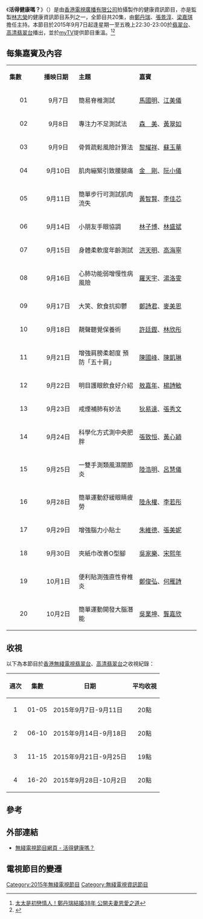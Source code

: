 {{無綫節目
| 中文節目名=活得健康嗎？
| 英文節目名={{lang|en|Health Is A Lifestyle}}
| 圖片=[[File:TVB_Health_Is_A_Lifestyle.jpg|300px]]
| 翡翠台視頻制式=[[16:9|16:9]] [[高清電視|高清電視]]
| 翡翠台首播日期=2015年9月7日－10月2日
| 翡翠台首播時間=星期一至五 22:30－23:00（連廣告）
| 高清翡翠台視頻制式=[[16:9|16:9]] [[高清電視|高清電視]]
| 高清翡翠台首播日期=2015年9月7日－10月2日
| 高清翡翠台首播時間=星期一至五 22:30－23:00（連廣告）
| 監製=[[林志榮|林志榮]]
| 編審=[[周光慧|周光慧]]、[[馬嘉茵|馬嘉茵]]
| 國家={{HKG}}
| 外景={{HKG}}
| 集數=20
| 每集長度=30分鐘（連廣告）
| 類型=健康資訊節目
| 製作公司=[[香港|香港]][[電視廣播有限公司|電視廣播有限公司]]
| 主持=[[鄭丹瑞|鄭丹瑞]]、[[張景淳|張景淳]]、[[梁嘉琪|梁嘉琪]]
| 旁白=[[潘文柏|潘文柏]]
| 演出=[[周麗欣|周麗欣]]、[[陳偉洪|陳偉洪]]、[[嚴浩|嚴　浩]]、[[羅霖|羅　霖]]
| 晚於=[[你健康嗎？|你健康嗎？]]<br>[[食得健康嗎？|食得健康嗎？]]
| 早於=[[食得好健康|食得好健康]]<br>[[長命不老|長命不老]]
| 網頁=http://programme.tvb.com/lifestyle/healthisalifestyle
}}
《'''活得健康嗎？'''》（{{lang-en|'''Health Is A Lifestyle'''}}）是由[[香港電視廣播有限公司|香港電視廣播有限公司]]拍攝製作的健康資訊節目，亦是監製[[林志榮|林志榮]]的健康資訊節目系列之一，全節目共20集，由[[鄭丹瑞|鄭丹瑞]]、[[張景淳|張景淳]]、[[梁嘉琪|梁嘉琪]]擔任主持。本節目於2015年9月7日起逢星期一至五晚上22:30-23:00於[[翡翠台|翡翠台]]、[[高清翡翠台|高清翡翠台]]播出，並於[[myTV|myTV]]提供節目重溫。<ref>[https://www.msn.com/zh-hk/entertainment/news/%E5%A4%AA%E5%A4%AA%E6%98%AF%E5%88%9D%E6%88%80%E6%83%85%E4%BA%BA-%E9%84%AD%E4%B8%B9%E7%91%9E%E7%B5%90%E5%A9%9A38%E5%B9%B4-%E5%85%AC%E9%96%8B%E5%A4%AB%E5%A6%BB%E6%81%A9%E6%84%9B%E4%B9%8B%E9%81%93/ar-BBV9Ttn?index=0   太太是初戀情人！鄭丹瑞結婚38年 公開夫妻恩愛之道]{{Dead link|date=2020年2月 |bot=InternetArchiveBot |fix-attempted=yes }}</ref><ref>{{Cite web |url=http://sengpou.com/news_detail.php?news_id=1305&element_index=6 |title=《活得健康嗎？》今首播 |access-date=2017-07-21 |archive-date=2019-08-24 |archive-url=https://web.archive.org/web/20190824154127/http://sengpou.com/news_detail.php?news_id=1305&element_index=6 |dead-url=no }}</ref>

==每集嘉賓及內容==
{|class="wikitable" style="width:60%; font-size: 14px;"
|- style="background:cornflowerblue; color:white" align=center
|style="width:5%"|'''集數'''||style="width:5%"|'''播映日期'''||style="width:10%"|'''主題'''||style="width:10%"|'''嘉賓'''
|-
|align=center| 01 ||align=center| 9月7日 || 簡易脊椎測試 || [[馬國明|馬國明]]、[[江美儀|江美儀]]
|-
|align=center| 02 ||align=center| 9月8日 || 專注力不足測試法 || [[森美|森　美]]、[[黃翠如|黃翠如]]
|-
|align=center| 03 ||align=center| 9月9日 || 骨質疏鬆風險計算法 || [[黎耀祥|黎耀祥]]、[[蘇玉華|蘇玉華]]
|-
|align=center| 04 ||align=center| 9月10日 || 肌肉繃緊引致腰腿痛 || [[金剛_(藝人)|金　剛]]、[[阮小儀|阮小儀]]
|-
|align=center| 05 ||align=center| 9月11日 || 簡單步行可測試肌肉流失 || [[黃智賢_(香港)|黃智賢]]、[[李佳芯_(香港)|李佳芯]]
|-
|align=center| 06 ||align=center| 9月14日 || 小朋友手眼協調 || [[林子博|林子博]]、[[林盛斌|林盛斌]]
|-
|align=center| 07 ||align=center| 9月15日 || 身體柔軟度年齡測試 || [[洪天明|洪天明]]、[[高海寧|高海寧]]
|-
|align=center| 08 ||align=center| 9月16日  || 心肺功能弱增慢性病風險 || [[羅天宇|羅天宇]]、[[湯洛雯|湯洛雯]]
|-
|align=center| 09 ||align=center| 9月17日 || 大笑、飲食抗抑鬱 || [[鄭詩君|鄭詩君]]、[[麥美恩|麥美恩]]
|-
|align=center| 10 ||align=center| 9月18日 || 靚聲聽覺保養術 || [[許廷鏗|許廷鏗]]、[[林欣彤|林欣彤]]
|-
|align=center| 11 ||align=center| 9月21日 || 增強肩膀柔韌度 預防「五十肩」 || [[陳國峰|陳國峰]]、[[陳凱琳|陳凱琳]]
|-
|align=center| 12 ||align=center| 9月22日 || 明目護眼飲食好介紹 || [[敖嘉年|敖嘉年]]、[[楊詩敏|楊詩敏]]
|-
|align=center| 13 ||align=center| 9月23日 || 戒煙補肺有妙法 || [[狄易達|狄易達]]、[[張秀文|張秀文]]
|-
|align=center| 14 ||align=center| 9月24日 || 科學化方式測中央肥胖 || [[張致恒|張致恒]]、[[黃心穎|黃心穎]]
|-
|align=center| 15 ||align=center| 9月25日  || 一雙手測類風濕關節炎 || [[陸浩明|陸浩明]]、[[呂慧儀|呂慧儀]]
|-
|align=center| 16 ||align=center| 9月28日 || 簡單運動舒緩眼睛疲勞 || [[陸永權|陸永權]]、[[李若彤|李若彤]]
|-
|align=center| 17 ||align=center| 9月29日 || 增強腦力小貼士 || [[朱維德|朱維德]]、[[張美妮|張美妮]]
|-
|align=center| 18 ||align=center| 9月30日 || 夾紙巾改善O型腳 || [[吳家樂|吳家樂]]、[[宋熙年|宋熙年]]
|-
|align=center| 19 ||align=center| 10月1日 || 便利貼測強直性脊椎炎 || [[鄭俊弘|鄭俊弘]]、[[何雁詩|何雁詩]]
|-
|align=center| 20 ||align=center| 10月2日 || 簡單運動開發大腦潛能 || [[吳業坤|吳業坤]]、[[龔嘉欣|龔嘉欣]]
|}

==收視==
以下為本節目於[[香港|香港]][[無綫電視|無綫電視]][[翡翠台|翡翠台]]、[[高清翡翠台|高清翡翠台]]之收視紀錄：
{|class="wikitable" style="font-size: 14px;"
!週次!!集數!!日期!!平均收視
|-     
|align=center|1||align=center|01-05|| 2015年9月7日-9月11日 ||align=center| 20點
|-
|align=center|2||align=center|06-10|| 2015年9月14日-9月18日 ||align=center| 20點
|-     
|align=center|3||align=center|11-15|| 2015年9月21日-9月25日 ||align=center| 19點
|-     
|align=center|4||align=center|16-20|| 2015年9月28日-10月2日 ||align=center| 20點
|}

==參考==
{{reflist}}

==外部連結==
*[http://programme.tvb.com/lifestyle/healthisalifestyle 無綫電視節目網頁 - 活得健康嗎？] {{Wayback|url=http://programme.tvb.com/lifestyle/healthisalifestyle |date=20200531105210 }}

==電視節目的變遷==
{{電視節目的變遷
|電視台={{HK}}[[無綫電視|無綫電視]][[翡翠台|翡翠台]]、[[高清翡翠台|高清翡翠台]]
|播放檔次=星期一至五 22:30-23:00 時段
|節目名稱=活得健康嗎？<br/>（2015.09.07 - 2015.10.02）
|上一節目=[[在那遙遠的地方_(無綫電視節目)|在那遙遠的地方]]<br/>（2015.08.31 - 2015.09.04）
|下一節目=[[世界零距離|世界零距離 II]]<br/>（2015.10.05 - 2015.10.16）
}}

[[Category:2015年無綫電視節目|Category:2015年無綫電視節目]]
[[Category:無綫電視資訊節目|Category:無綫電視資訊節目]]